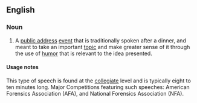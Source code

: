 ==English==

===Noun===
{{en-noun|head=[[after]]-[[dinner]] [[speech]]|es}}

# A [[public address]] [[event]] that is traditionally spoken after a dinner, and meant to take an important [[topic]] and make greater sense of it through the use of [[humor]] that is relevant to the idea presented.

====Usage notes====
This type of speech is found at the [[collegiate]] level and is typically eight to ten minutes long. Major Competitions featuring such speeches: American Forensics Association (AFA), and National Forensics Association (NFA).